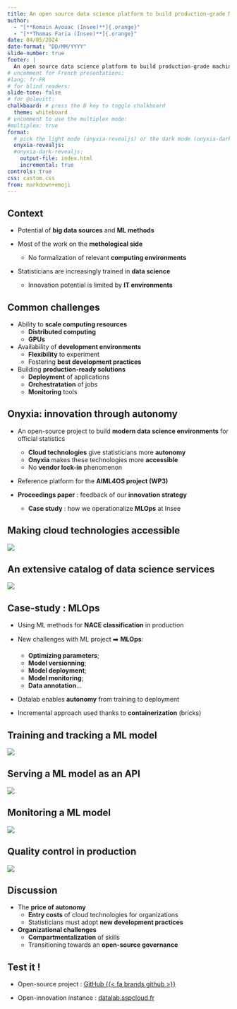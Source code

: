 ```yaml
---
title: An open source data science platform to build production-grade ML projects
author: 
  - "[**Romain Avouac (Insee)**]{.orange}"
  - "[**Thomas Faria (Insee)**]{.orange}"
date: 04/05/2024
date-format: "DD/MM/YYYY"
slide-number: true
footer: |
  An open source data science platform to build production-grade machine learning projects
# uncomment for French presentations:
#lang: fr-FR
# for blind readers:
slide-tone: false
# for @olevitt:
chalkboard: # press the B key to toggle chalkboard
  theme: whiteboard
# uncomment to use the multiplex mode:
#multiplex: true
format:
  # pick the light mode (onyxia-revealjs) or the dark mode (onyxia-dark-revealjs)
  onyxia-revealjs:
  #onyxia-dark-revealjs:
    output-file: index.html
    incremental: true
controls: true
css: custom.css
from: markdown+emoji
---
```


## Context

- Potential of [**big data sources**]{.orange} and [**ML methods**]{.orange}

- Most of the work on the [**methological side**]{.orange}
  - No formalization of relevant [**computing environments**]{.blue2}

- Statisticians are increasingly trained in [**data science**]{.orange}
  - Innovation potential is limited by [**IT environments**]{.blue2}

## Common challenges

- Ability to [**scale computing resources**]{.orange}
  - [**Distributed computing**]{.blue2}
  - [**GPUs**]{.blue2}

- Availability of [**development environments**]{.orange}
  - [**Flexibility**]{.blue2} to experiment
  - Fostering [**best development practices**]{.blue2}

- Building [**production-ready solutions**]{.orange}
  - [**Deployment**]{.blue2} of applications
  - [**Orchestratation**]{.blue2} of jobs
  - [**Monitoring**]{.blue2} tools

## Onyxia: innovation through autonomy

- An open-source project to build [**modern data science environments**]{.orange} for official statistics
  - [**Cloud technologies**]{.blue2} give statisticians more [**autonomy**]{.blue2}
  - [**Onyxia**]{.blue2} makes these technologies more [**accessible**]{.blue2}
  - No [**vendor lock-in**]{.blue2} phenomenon

- Reference platform for the [**AIML4OS project (WP3)**]{.orange}

- [**Proceedings paper**]{.orange} : feedback of our [**innovation strategy**]{.orange}
  - [**Case study**]{.blue2} : how we operationalize [**MLOps**]{.blue2} at Insee

## Making cloud technologies accessible

::: {layout="[[-1], [1], [-1]]"}
![](img/onyxia-components.png){fig-align="center"}
:::

## An extensive catalog of data science services

::: {layout="[[-1], [1], [-1]]"}
![](img/onyxia-catalog.png){fig-align="center"}
:::

## Case-study : MLOps

- Using ML methods for [**NACE classification**]{.orange} in production

- New challenges with ML project ➡️ [**MLOps**]{.orange}:
  - [**Optimizing parameters**]{.blue2};
  - [**Model versionning**]{.blue2};
  - [**Model deployment**]{.blue2};
  - [**Model monitoring**]{.blue2};
  - [**Data annotation**]{.blue2}...

- Datalab enables [**autonomy**]{.orange} from training to deployment

- Incremental approach used thanks to [**containerization**]{.orange} (bricks)

## Training and tracking a ML model

![](img/mlflow-model-registry.png){fig-align="center"}

<!-- - MLflow as the cornerstone of the project

- Orchestration for training (Argo Workflows) -->

## Serving a ML model as an API

![](img/api-datalab.png){fig-align="center"}

<!-- - Horizontal scaling (replicas, reproducibility)
- Orchestration (ArgoCD) -->

## Monitoring a ML model

![](img/monitoring-datalab.png){fig-align="center"}

<!-- - Technical monitoring vs Methodological monitoring
- Data drift / Concept drift 
- Home made dashboard -->

## Quality control in production

![](img/annotation-datalab.png){fig-align="center"}

<!-- - Golden test dataset
- Triggering model retraining -->

## Discussion

- The [**price of autonomy**]{.orange}
  - [**Entry costs**]{.blue2} of cloud technologies for organizations
  - Statisticians must adopt [**new development practices**]{.blue2}

- [**Organizational challenges**]{.orange}
  - [**Compartmentalization**]{.blue2} of skills
  - Transitioning towards an [**open-source governance**]{.blue2}

## Test it !

- Open-source project : [GitHub {{< fa brands github >}}](https://github.com/InseeFrLab/onyxia)

- Open-innovation instance : [datalab.sspcloud.fr](https://datalab.sspcloud.fr/)
